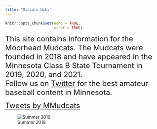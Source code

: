 ```yaml
---
title: "Mudcats Wiki"
---
```


```r
knitr::opts_chunk$set(echo = TRUE,
                      error = TRUE)
```

<font size="5"> 
This site contains information for the Moorhead Mudcats.
The Mudcats were founded in 2018 and have appeared in the Minnesota Class B State Tournament in 2019, 2020, and 2021.
<br>
Follow us on [Twitter](https://twitter.com/MMudcats) for the best amateur baseball content in Minnesota.

<a class="twitter-timeline" href="https://twitter.com/MMudcats?ref_src=twsrc%5Etfw">Tweets by MMudcats</a> 
<script async src="https://platform.twitter.com/widgets.js" charset="utf-8"></script>

 </font>

![Summer 2019](Images/teamPic.png)
